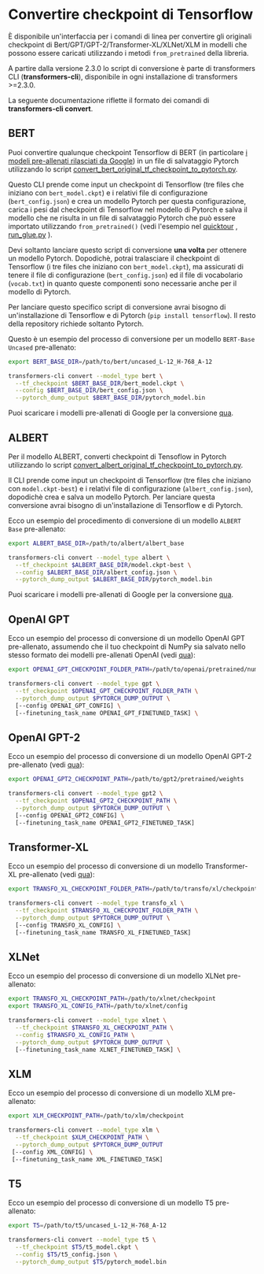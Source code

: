 <!--Copyright 2020 The HuggingFace Team. All rights reserved.

Licensed under the Apache License, Version 2.0 (the "License"); you may not use this file except in compliance with
the License. You may obtain a copy of the License at

http://www.apache.org/licenses/LICENSE-2.0

Unless required by applicable law or agreed to in writing, software distributed under the License is distributed on
an "AS IS" BASIS, WITHOUT WARRANTIES OR CONDITIONS OF ANY KIND, either express or implied. See the License for the
specific language governing permissions and limitations under the License.
-->

# Convertire checkpoint di Tensorflow

È disponibile un'interfaccia per i comandi di linea per convertire gli originali checkpoint di Bert/GPT/GPT-2/Transformer-XL/XLNet/XLM 
in modelli che possono essere caricati utilizzando i metodi `from_pretrained` della libreria.

<Tip>

A partire dalla versione 2.3.0 lo script di conversione è parte di transformers CLI (**transformers-cli**), disponibile in ogni installazione 
di transformers >=2.3.0.

La seguente documentazione riflette il formato dei comandi di **transformers-cli convert**.

</Tip>

## BERT

Puoi convertire qualunque checkpoint Tensorflow di BERT (in particolare 
[i modeli pre-allenati rilasciati da Google](https://github.com/google-research/bert#pre-trained-models)) 
in un file di salvataggio Pytorch utilizzando lo script 
[convert_bert_original_tf_checkpoint_to_pytorch.py](https://github.com/huggingface/transformers/tree/main/src/transformers/models/bert/convert_bert_original_tf_checkpoint_to_pytorch.py).

Questo CLI prende come input un checkpoint di Tensorflow (tre files che iniziano con `bert_model.ckpt`) e i relativi 
file di configurazione (`bert_config.json`) e crea un modello Pytorch per questa configurazione, carica i pesi dal
checkpoint di Tensorflow nel modello di Pytorch e salva il modello che ne risulta in un file di salvataggio Pytorch che 
può essere importato utilizzando `from_pretrained()` (vedi l'esempio nel
[quicktour](quicktour) , [run_glue.py](https://github.com/huggingface/transformers/tree/main/examples/pytorch/text-classification/run_glue.py) ).

Devi soltanto lanciare questo script di conversione **una volta** per ottenere un modello Pytorch. Dopodichè, potrai tralasciare 
il checkpoint di Tensorflow (i tre files che iniziano con `bert_model.ckpt`), ma assicurati di tenere il file di configurazione 
(`bert_config.json`) ed il file di vocabolario (`vocab.txt`) in quanto queste componenti sono necessarie anche per il modello di Pytorch.

Per lanciare questo specifico script di conversione avrai bisogno di un'installazione di Tensorflow e di Pytorch
(`pip install tensorflow`). Il resto della repository richiede soltanto Pytorch.

Questo è un esempio del processo di conversione per un modello `BERT-Base Uncased` pre-allenato:

```bash
export BERT_BASE_DIR=/path/to/bert/uncased_L-12_H-768_A-12

transformers-cli convert --model_type bert \
  --tf_checkpoint $BERT_BASE_DIR/bert_model.ckpt \
  --config $BERT_BASE_DIR/bert_config.json \
  --pytorch_dump_output $BERT_BASE_DIR/pytorch_model.bin
```

Puoi scaricare i modelli pre-allenati di Google per la conversione [qua](https://github.com/google-research/bert#pre-trained-models).

## ALBERT

Per il modello ALBERT, converti checkpoint di Tensoflow in Pytorch utilizzando lo script 
[convert_albert_original_tf_checkpoint_to_pytorch.py](https://github.com/huggingface/transformers/tree/main/src/transformers/models/albert/convert_albert_original_tf_checkpoint_to_pytorch.py).

Il CLI prende come input un checkpoint di Tensorflow (tre files che iniziano con `model.ckpt-best`) e i relativi file di 
configurazione (`albert_config.json`), dopodichè crea e salva un modello Pytorch. Per lanciare questa conversione 
avrai bisogno di un'installazione di Tensorflow e di Pytorch.

Ecco un esempio del procedimento di conversione di un modello `ALBERT Base` pre-allenato:

```bash
export ALBERT_BASE_DIR=/path/to/albert/albert_base

transformers-cli convert --model_type albert \
  --tf_checkpoint $ALBERT_BASE_DIR/model.ckpt-best \
  --config $ALBERT_BASE_DIR/albert_config.json \
  --pytorch_dump_output $ALBERT_BASE_DIR/pytorch_model.bin
```

Puoi scaricare i modelli pre-allenati di Google per la conversione [qua](https://github.com/google-research/albert#pre-trained-models).

## OpenAI GPT

Ecco un esempio del processo di conversione di un modello OpenAI GPT pre-allenato, assumendo che il tuo checkpoint di NumPy
sia salvato nello stesso formato dei modelli pre-allenati OpenAI (vedi [qua](https://github.com/openai/finetune-transformer-lm)):
```bash
export OPENAI_GPT_CHECKPOINT_FOLDER_PATH=/path/to/openai/pretrained/numpy/weights

transformers-cli convert --model_type gpt \
  --tf_checkpoint $OPENAI_GPT_CHECKPOINT_FOLDER_PATH \
  --pytorch_dump_output $PYTORCH_DUMP_OUTPUT \
  [--config OPENAI_GPT_CONFIG] \
  [--finetuning_task_name OPENAI_GPT_FINETUNED_TASK] \
```

## OpenAI GPT-2

Ecco un esempio del processo di conversione di un modello OpenAI GPT-2 pre-allenato (vedi [qua](https://github.com/openai/gpt-2)):

```bash
export OPENAI_GPT2_CHECKPOINT_PATH=/path/to/gpt2/pretrained/weights

transformers-cli convert --model_type gpt2 \
  --tf_checkpoint $OPENAI_GPT2_CHECKPOINT_PATH \
  --pytorch_dump_output $PYTORCH_DUMP_OUTPUT \
  [--config OPENAI_GPT2_CONFIG] \
  [--finetuning_task_name OPENAI_GPT2_FINETUNED_TASK]
```

## Transformer-XL


Ecco un esempio del processo di conversione di un modello Transformer-XL pre-allenato 
(vedi [qua](https://github.com/kimiyoung/transformer-xl/tree/master/tf#obtain-and-evaluate-pretrained-sota-models)):

```bash
export TRANSFO_XL_CHECKPOINT_FOLDER_PATH=/path/to/transfo/xl/checkpoint

transformers-cli convert --model_type transfo_xl \
  --tf_checkpoint $TRANSFO_XL_CHECKPOINT_FOLDER_PATH \
  --pytorch_dump_output $PYTORCH_DUMP_OUTPUT \
  [--config TRANSFO_XL_CONFIG] \
  [--finetuning_task_name TRANSFO_XL_FINETUNED_TASK]
```

## XLNet

Ecco un esempio del processo di conversione di un modello XLNet pre-allenato:

```bash
export TRANSFO_XL_CHECKPOINT_PATH=/path/to/xlnet/checkpoint
export TRANSFO_XL_CONFIG_PATH=/path/to/xlnet/config

transformers-cli convert --model_type xlnet \
  --tf_checkpoint $TRANSFO_XL_CHECKPOINT_PATH \
  --config $TRANSFO_XL_CONFIG_PATH \
  --pytorch_dump_output $PYTORCH_DUMP_OUTPUT \
  [--finetuning_task_name XLNET_FINETUNED_TASK] \
```

## XLM

Ecco un esempio del processo di conversione di un modello XLM pre-allenato:

```bash
export XLM_CHECKPOINT_PATH=/path/to/xlm/checkpoint

transformers-cli convert --model_type xlm \
  --tf_checkpoint $XLM_CHECKPOINT_PATH \
  --pytorch_dump_output $PYTORCH_DUMP_OUTPUT
 [--config XML_CONFIG] \
 [--finetuning_task_name XML_FINETUNED_TASK]
```

## T5

Ecco un esempio del processo di conversione di un modello T5 pre-allenato:

```bash
export T5=/path/to/t5/uncased_L-12_H-768_A-12

transformers-cli convert --model_type t5 \
  --tf_checkpoint $T5/t5_model.ckpt \
  --config $T5/t5_config.json \
  --pytorch_dump_output $T5/pytorch_model.bin
```
